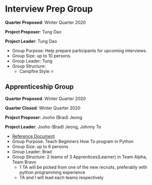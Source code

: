 
<Helmet title="The Developers Guild Lab" defer={false} />
<Container>

# Interview Prep Group

**Quarter Proposed**: Winter Quarter 2020

**Project Proposer**: Tung Dao

**Project Leader**: Tung Dao

- Group Purpose: Help prepare participants for upcoming interviews.
- Group Size: up to 10 persons.
- Group Leader: Tung
- Group Structure:
  - Campfire Style 🔥

## Apprenticeship Group

**Quarter Proposed**: Winter Quarter 2020

**Quarter Closed**: Winter Quarter 2020

**Project Proposer**: Jooho (Brad) Jeong

**Project Leader**: Jooho (Brad) Jeong, Johnny To

- [Reference Document](https://docs.google.com/document/d/1OdzEEAuD_hxE2xEsTPNw496UCWtAdXINj-meTOsLXBk)
- Group Purpose: Teach Beginners How To program in Python
- Group Size: up to 6 persons
- Group Leader: Brad
- Group Structure:
  2 teams of 3 Apprentices(Learner) in Team Alpha, Team Bravo
  - 1 TA will be picked from one of the new recruits, preferably with python programming experience
  - TA and I will lead each teams respectively

</Container>
